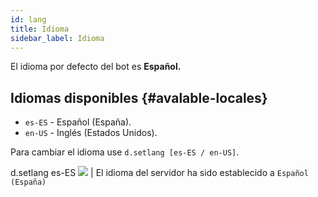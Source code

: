 ```yaml
---
id: lang
title: Idioma
sidebar_label: Idioma
---
```


El idioma por defecto del bot es **Español.**

## Idiomas disponibles {#avalable-locales}
* ``es-ES`` - Español (España).
* ``en-US`` - Inglés (Estados Unidos).

Para cambiar el idioma use `d.setlang [es-ES / en-US]`.

<DiscordMessages>
  <DiscordMessage author="Usuario" avatar="https://cdn.discordapp.com/embed/avatars/4.png">d.setlang es-ES</DiscordMessage>
  <discord-message author="D-Safe" avatar="https://i.imgur.com/FFBgOWE.png" bot='true' verified='true'><img className="discord-emoji" src="https://cdn.discordapp.com/emojis/847563585025474643.png?v=1"></img> | El idioma del servidor ha sido establecido a <code>Español (España)</code></discord-message>
</DiscordMessages>